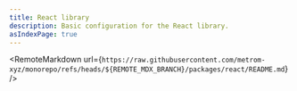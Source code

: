 ```yaml
---
title: React library
description: Basic configuration for the React library.
asIndexPage: true
---
```



<RemoteMarkdown
    url={`https://raw.githubusercontent.com/metrom-xyz/monorepo/refs/heads/${REMOTE_MDX_BRANCH}/packages/react/README.md`}
/>

